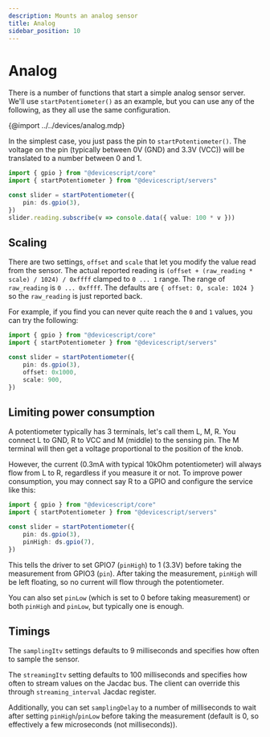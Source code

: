 ```yaml
---
description: Mounts an analog sensor
title: Analog
sidebar_position: 10
---
```


# Analog

There is a number of functions that start a simple analog sensor server.
We'll use `startPotentiometer()` as an example, but you can use any of the following,
as they all use the same configuration.

{@import ../../devices/analog.mdp}

In the simplest case, you just pass the pin to `startPotentiometer()`.
The voltage on the pin (typically between 0V (GND) and 3.3V (VCC)) will be translated to a number between 0 and 1.

```ts
import { gpio } from "@devicescript/core"
import { startPotentiometer } from "@devicescript/servers"

const slider = startPotentiometer({
    pin: ds.gpio(3),
})
slider.reading.subscribe(v => console.data({ value: 100 * v }))
```

## Scaling

There are two settings, `offset` and `scale` that let you modify the value read from the sensor.
The actual reported reading is `(offset + (raw_reading * scale) / 1024) / 0xffff`
clamped to `0 ... 1` range.
The range of `raw_reading` is `0 ... 0xffff`.
The defaults are `{ offset: 0, scale: 1024 }` so the `raw_reading` is just reported back.

For example, if you find you can never quite reach the `0` and `1` values, you can try the following:

```ts
import { gpio } from "@devicescript/core"
import { startPotentiometer } from "@devicescript/servers"

const slider = startPotentiometer({
    pin: ds.gpio(3),
    offset: 0x1000,
    scale: 900,
})
```

## Limiting power consumption

A potentiometer typically has 3 terminals, let's call them L, M, R.
You connect L to GND, R to VCC and M (middle) to the sensing pin.
The M terminal will then get a voltage proportional to the position of the knob.

However, the current (0.3mA with typical 10kOhm potentiometer) will always flow from L to R,
regardless if you measure it or not.
To improve power consumption, you may connect say R to a GPIO and configure the service like this:

```ts
import { gpio } from "@devicescript/core"
import { startPotentiometer } from "@devicescript/servers"

const slider = startPotentiometer({
    pin: ds.gpio(3),
    pinHigh: ds.gpio(7),
})
```

This tells the driver to set GPIO7 (`pinHigh`) to 1 (3.3V) before taking the measurement
from GPIO3 (`pin`).
After taking the measurement, `pinHigh` will be left floating, so no current will flow through the potentiometer.

You can also set `pinLow` (which is set to 0 before taking measurement) or both `pinHigh` and `pinLow`,
but typically one is enough.

## Timings

The `samplingItv` settings defaults to 9 milliseconds and specifies how often to sample the sensor.

The `streamingItv` setting defaults to 100 milliseconds and specifies how often to stream values
on the Jacdac bus.
The client can override this through `streaming_interval` Jacdac register.

Additionally, you can set `samplingDelay` to a number of milliseconds to wait after setting `pinHigh`/`pinLow`
before taking the measurement
(default is 0, so effectively a few microseconds (not milliseconds)).
